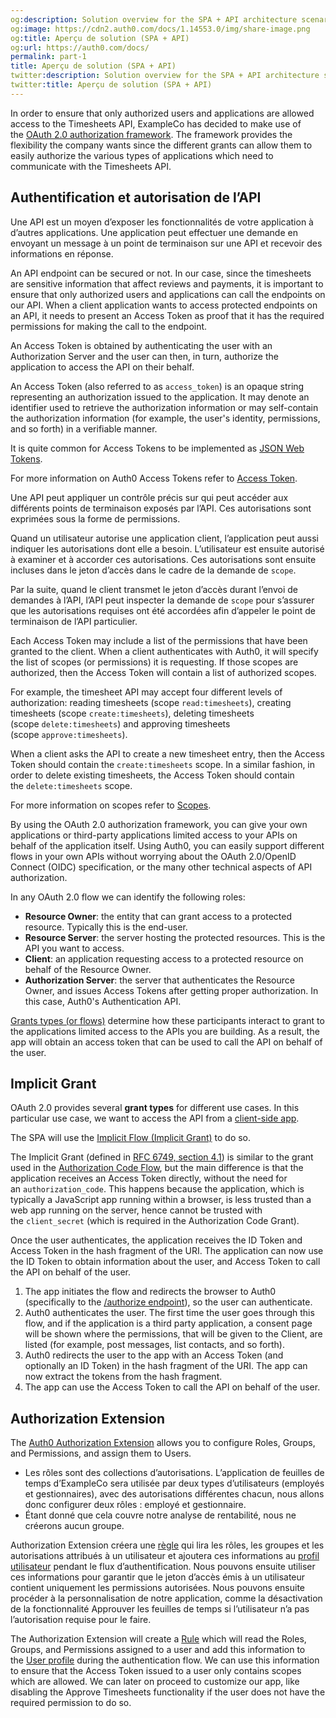 ```yaml
---
og:description: Solution overview for the SPA + API architecture scenario
og:image: https://cdn2.auth0.com/docs/1.14553.0/img/share-image.png
og:title: Aperçu de solution (SPA + API)
og:url: https://auth0.com/docs/
permalink: part-1
title: Aperçu de solution (SPA + API)
twitter:description: Solution overview for the SPA + API architecture scenario
twitter:title: Aperçu de solution (SPA + API)
---
```


In order to ensure that only authorized users and applications are allowed access to the Timesheets API, ExampleCo has decided to make use of the [OAuth 2.0 authorization framework](https://tools.ietf.org/html/rfc6749). The framework provides the flexibility the company wants since the different grants can allow them to easily authorize the various types of applications which need to communicate with the Timesheets API.

## Authentification et autorisation de l’API

Une API est un moyen d’exposer les fonctionnalités de votre application à d’autres applications. Une application peut effectuer une demande en envoyant un message à un point de terminaison sur une API et recevoir des informations en réponse.

An API endpoint can be secured or not. In our case, since the timesheets are sensitive information that affect reviews and payments, it is important to ensure that only authorized users and applications can call the endpoints on our API. When a client application wants to access protected endpoints on an API, it needs to present an <Tooltip tip="Access Token: Authorization credential, in the form of an opaque string or JWT, used to access an API." cta="View Glossary" href="/docs/glossary?term=Access+Token">Access Token</Tooltip> as proof that it has the required permissions for making the call to the endpoint.

An Access Token is obtained by authenticating the user with an <Tooltip tip="Authorization Server: Centralized server that contributes to defining the boundaries of a user’s access. For example, your authorization server can control the data, tasks, and features available to a user." cta="View Glossary" href="/docs/glossary?term=Authorization+Server">Authorization Server</Tooltip> and the user can then, in turn, authorize the application to access the API on their behalf.

<Card title="What is an Access Token?">

An Access Token (also referred to as `access_token`) is an opaque string representing an authorization issued to the application. It may denote an identifier used to retrieve the authorization information or may self-contain the authorization information (for example, the user's identity, permissions, and so forth) in a verifiable manner.

It is quite common for Access Tokens to be implemented as [JSON Web Tokens](/docs/secure/tokens/json-web-tokens).

For more information on Auth0 Access Tokens refer to [Access Token](/docs/secure/tokens/access-tokens).

</Card>

Une API peut appliquer un contrôle précis sur qui peut accéder aux différents points de terminaison exposés par l’API. Ces autorisations sont exprimées sous la forme de permissions.

Quand un utilisateur autorise une application client, l’application peut aussi indiquer les autorisations dont elle a besoin. L’utilisateur est ensuite autorisé à examiner et à accorder ces autorisations. Ces autorisations sont ensuite incluses dans le jeton d’accès dans le cadre de la demande de `scope`.

Par la suite, quand le client transmet le jeton d’accès durant l’envoi de demandes à l’API, l’API peut inspecter la demande de `scope` pour s’assurer que les autorisations requises ont été accordées afin d’appeler le point de terminaison de l’API particulier.

<Card title="What are Scopes?">

Each Access Token may include a list of the permissions that have been granted to the client. When a client authenticates with Auth0, it will specify the list of scopes (or permissions) it is requesting. If those scopes are authorized, then the Access Token will contain a list of authorized scopes.

For example, the timesheet API may accept four different levels of authorization: reading timesheets (scope `read:timesheets`), creating timesheets (scope `create:timesheets`), deleting timesheets (scope `delete:timesheets`) and approving timesheets (scope `approve:timesheets`).

When a client asks the API to create a new timesheet entry, then the Access Token should contain the `create:timesheets` scope. In a similar fashion, in order to delete existing timesheets, the Access Token should contain the `delete:timesheets` scope.

For more information on scopes refer to [Scopes](/docs/get-started/apis/scopes).

</Card>

By using the <Tooltip tip="OAuth 2.0: Authorization framework that defines authorization protocols and workflows." cta="View Glossary" href="/docs/glossary?term=OAuth+2.0">OAuth 2.0</Tooltip> authorization framework, you can give your own applications or third-party applications limited access to your APIs on behalf of the application itself. Using Auth0, you can easily support different flows in your own APIs without worrying about the OAuth 2.0/<Tooltip tip="OpenID: Open standard for authentication that allows applications to verify users' identities without collecting and storing login information." cta="View Glossary" href="/docs/glossary?term=OpenID">OpenID</Tooltip> Connect (OIDC) specification, or the many other technical aspects of API authorization.

<Card title="OAuth roles">

In any OAuth 2.0 flow we can identify the following roles:

* **Resource Owner**: the entity that can grant access to a protected resource. Typically this is the end-user.
* **Resource Server**: the server hosting the protected resources. This is the API you want to access.
* **Client**: an application requesting access to a protected resource on behalf of the Resource Owner.
* **Authorization Server**: the server that authenticates the Resource Owner, and issues Access Tokens after getting proper authorization. In this case, Auth0's Authentication API.

[Grants types (or flows)](/docs/get-started/authentication-and-authorization-flow/which-oauth-2-0-flow-should-i-use) determine how these participants interact to grant to the applications limited access to the APIs you are building. As a result, the app will obtain an access token that can be used to call the API on behalf of the user.

</Card>

## Implicit Grant

OAuth 2.0 provides several **grant types** for different use cases. In this particular use case, we want to access the API from a [client-side app](/docs/quickstart/spa).

The SPA will use the [Implicit Flow (Implicit Grant)](/docs/get-started/authentication-and-authorization-flow/implicit-flow-with-form-post) to do so.

The Implicit Grant (defined in [RFC 6749, section 4.1](https://tools.ietf.org/html/rfc6749#section-4.2)) is similar to the grant used in the [Authorization Code Flow](/docs/get-started/authentication-and-authorization-flow/authorization-code-flow), but the main difference is that the application receives an Access Token directly, without the need for an `authorization_code`. This happens because the application, which is typically a JavaScript app running within a browser, is less trusted than a web app running on the server, hence cannot be trusted with the `client_secret` (which is required in the Authorization Code Grant).

Once the user authenticates, the application receives the <Tooltip tip="ID Token: Credential meant for the client itself, rather than for accessing a resource." cta="View Glossary" href="/docs/glossary?term=ID+Token">ID Token</Tooltip> and Access Token in the hash fragment of the URI. The application can now use the ID Token to obtain information about the user, and Access Token to call the API on behalf of the user.

1. The app initiates the flow and redirects the browser to Auth0 (specifically to the [/authorize endpoint](https://auth0.com/docs/api/authentication#implicit-grant)), so the user can authenticate.
2. Auth0 authenticates the user. The first time the user goes through this flow, and if the application is a third party application, a consent page will be shown where the permissions, that will be given to the Client, are listed (for example, post messages, list contacts, and so forth).
3. Auth0 redirects the user to the app with an Access Token (and optionally an ID Token) in the hash fragment of the URI. The app can now extract the tokens from the hash fragment.
4. The app can use the Access Token to call the API on behalf of the user.

## Authorization Extension

The [Auth0 Authorization Extension](/docs/customize/extensions/authorization-extension) allows you to configure Roles, Groups, and Permissions, and assign them to Users.

* Les rôles sont des collections d’autorisations. L’application de feuilles de temps d’ExampleCo sera utilisée par deux types d’utilisateurs (employés et gestionnaires), avec des autorisations différentes chacun, nous allons donc configurer deux rôles : employé et gestionnaire.
* Étant donné que cela couvre notre analyse de rentabilité, nous ne créerons aucun groupe.

Authorization Extension créera une [règle]() qui lira les rôles, les groupes et les autorisations attribués à un utilisateur et ajoutera ces informations au [profil utilisateur]() pendant le flux d’authentification. Nous pouvons ensuite utiliser ces informations pour garantir que le jeton d’accès émis à un utilisateur contient uniquement les permissions autorisées. Nous pouvons ensuite procéder à la personnalisation de notre application, comme la désactivation de la fonctionnalité Approuver les feuilles de temps si l’utilisateur n’a pas l’autorisation requise pour le faire.

The Authorization Extension will create a [Rule](/docs/customize/rules) which will read the Roles, Groups, and Permissions assigned to a user and add this information to the [User profile](/docs/customize/rules#rule-syntax) during the authentication flow. We can use this information to ensure that the Access Token issued to a user only contains scopes which are allowed. We can later on proceed to customize our app, like disabling the Approve Timesheets functionality if the user does not have the required permission to do so.